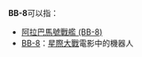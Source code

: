 '''BB-8'''可以指：

*[[阿拉巴馬號戰艦_(BB-8)|阿拉巴馬號戰艦 (BB-8)]]
*[[BB-8|BB-8]]：[[星際大戰|星際大戰]]電影中的機器人
{{Disambiguation|Cat=字母数字组合消歧义}}